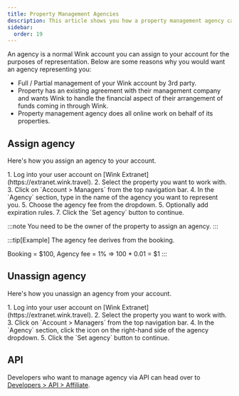 ```yaml
---
title: Property Management Agencies
description: This article shows you how a property management agency can represent properties on Wink.
sidebar:
  order: 19
---
```



An agency is a normal Wink account you can assign to your account for the purposes of representation. Below are some reasons why you would want an agency representing you:

- Full / Partial management of your Wink account by 3rd party.
- Property has an existing agreement with their management company and wants Wink to handle the financial aspect of their arrangement of funds coming in through Wink.
- Property management agency does all online work on behalf of its properties.

## Assign agency

Here's how you assign an agency to your account.

<Steps>
 1. Log into your user account on [Wink Extranet](https://extranet.wink.travel).
 2. Select the property you want to work with.
 3. Click on `Account > Managers` from the top navigation bar.
 4. In the `Agency` section, type in the name of the agency you want to represent you.
 5. Choose the agency fee from the dropdown.
 5. Optionally add expiration rules.
 7. Click the `Set agency` button to continue.
 </Steps>

 :::note
You need to be the owner of the property to assign an agency.
 :::

 :::tip[Example]
The agency fee derives from the booking.

Booking = $100, Agency fee = 1% => 100 * 0.01 = $1
 :::

## Unassign agency

Here's how you unassign an agency from your account.

<Steps>
 1. Log into your user account on [Wink Extranet](https://extranet.wink.travel).
 2. Select the property you want to work with.
 3. Click on `Account > Managers` from the top navigation bar.
 4. In the `Agency` section, click the <Badge text="x" variant="danger" size="small" /> icon on the right-hand side of the agency dropdown.
 5. Click the `Set agency` button to continue.
 </Steps>


## API

Developers who want to manage agency via API can head over to [Developers > API > Affiliate](/developers/apis/#affiliate-api).
